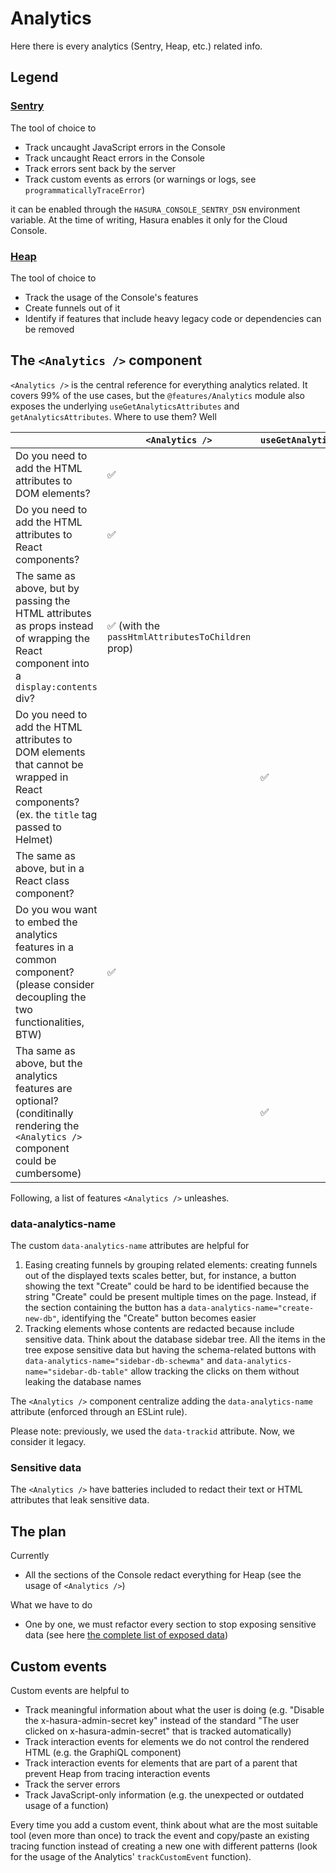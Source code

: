 
<Meta title="Dev/Analytics" />

# Analytics

Here there is every analytics (Sentry, Heap, etc.) related info.

## Legend

### [Sentry](https://sentry.io/)

The tool of choice to

- Track uncaught JavaScript errors in the Console
- Track uncaught React errors in the Console
- Track errors sent back by the server
- Track custom events as errors (or warnings or logs, see `programmaticallyTraceError`)

it can be enabled through the `HASURA_CONSOLE_SENTRY_DSN` environment variable. At the time of writing, Hasura enables it only for the Cloud Console.

### [Heap](https://heap.io/)

The tool of choice to

- Track the usage of the Console's features
- Create funnels out of it
- Identify if features that include heavy legacy code or dependencies can be removed

## The `<Analytics />` component

`<Analytics />` is the central reference for everything analytics related. It covers 99% of the use cases, but the `@features/Analytics` module also exposes the underlying `useGetAnalyticsAttributes` and `getAnalyticsAttributes`. Where to use them? Well

|                                                                                                                                           | `<Analytics />`                                   | `useGetAnalyticsAttributes` | `getAnalyticsAttributes` |
| ----------------------------------------------------------------------------------------------------------------------------------------- | ------------------------------------------------- | --------------------------- | ------------------------ |
| Do you need to add the HTML attributes to DOM elements?                                                                                   | ✅                                                |                             |                          |
| Do you need to add the HTML attributes to React components?                                                                               | ✅                                                |                             |                          |
| The same as above, but by passing the HTML attributes as props instead of wrapping the React component into a `display:contents` div?     | ✅ (with the `passHtmlAttributesToChildren` prop) |                             |                          |
| Do you need to add the HTML attributes to DOM elements that cannot be wrapped in React components? (ex. the `title` tag passed to Helmet) |                                                   | ✅                          |                          |
| The same as above, but in a React class component?                                                                                        |                                                   |                             | ✅                       |
| Do you wou want to embed the analytics features in a common component? (please consider decoupling the two functionalities, BTW)          | ✅                                                |                             |                          |
| Tha same as above, but the analytics features are optional? (conditinally rendering the `<Analytics />` component could be cumbersome)    |                                                   | ✅                          |                          |

Following, a list of features `<Analytics />` unleashes.

### data-analytics-name

The custom `data-analytics-name` attributes are helpful for

1. Easing creating funnels by grouping related elements: creating funnels out of the displayed texts scales better, but, for instance, a button showing the text "Create" could be hard to be identified because the string "Create" could be present multiple times on the page. Instead, if the section containing the button has a `data-analytics-name="create-new-db"`, identifying the "Create" button becomes easier
2. Tracking elements whose contents are redacted because include sensitive data. Think about the database sidebar tree. All the items in the tree expose sensitive data but having the schema-related buttons with `data-analytics-name="sidebar-db-schewma"` and `data-analytics-name="sidebar-db-table"` allow tracking the clicks on them without leaking the database names

The `<Analytics />` component centralize adding the `data-analytics-name` attribute (enforced through an ESLint rule).

Please note: previously, we used the `data-trackid` attribute. Now, we consider it legacy.

### Sensitive data

The `<Analytics />` have batteries included to redact their text or HTML attributes that leak sensitive data.

## The plan

Currently

- All the sections of the Console redact everything for Heap (see the usage of `<Analytics />`)

What we have to do

- One by one, we must refactor every section to stop exposing sensitive data (see here [the complete list of exposed data](https://docs.google.com/document/d/1bVXpz0p1k2os7lmvSuwDzQDUoYwGQ9thOyckcuI6Hgk))

## Custom events

Custom events are helpful to

- Track meaningful information about what the user is doing (e.g. "Disable the x-hasura-admin-secret key" instead of the standard "The user clicked on x-hasura-admin-secret" that is tracked automatically)
- Track interaction events for elements we do not control the rendered HTML (e.g. the GraphiQL component)
- Track interaction events for elements that are part of a parent that prevent Heap from tracing interaction events
- Track the server errors
- Track JavaScript-only information (e.g. the unexpected or outdated usage of a function)

Every time you add a custom event, think about what are the most suitable tool (even more than once) to track the event and copy/paste an existing tracing function instead of creating a new one with different patterns (look for the usage of the Analytics' `trackCustomEvent` function).
